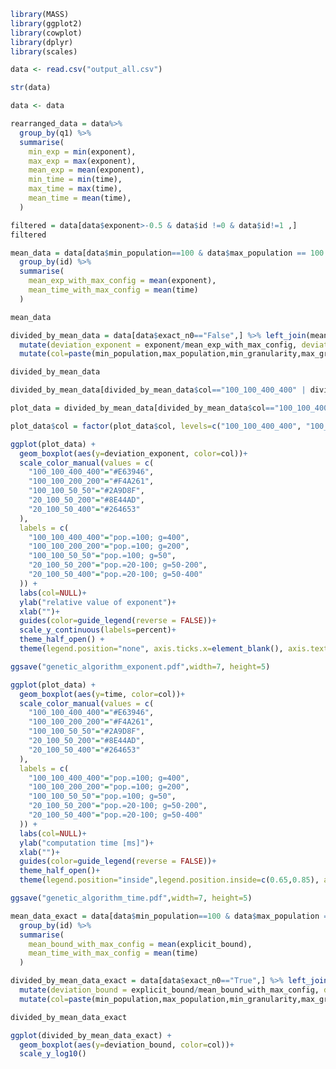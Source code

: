 ```r
library(MASS)
library(ggplot2)
library(cowplot)
library(dplyr)
library(scales)
```


```r
data <- read.csv("output_all.csv")

str(data)

data <- data
```

```r
rearranged_data = data%>% 
  group_by(q1) %>%
  summarise(
    min_exp = min(exponent),
    max_exp = max(exponent),
    mean_exp = mean(exponent),
    min_time = min(time),
    max_time = max(time),
    mean_time = mean(time),
  ) 
```

```r
filtered = data[data$exponent>-0.5 & data$id !=0 & data$id!=1 ,]
filtered
```

```r
mean_data = data[data$min_population==100 & data$max_population == 100 & data$min_granularity ==400 & data$max_granularity==400 & data$exact_n0=='False',] %>%
  group_by(id) %>%
  summarise(
    mean_exp_with_max_config = mean(exponent),
    mean_time_with_max_config = mean(time)
  )
```

```r
mean_data
```


```r
divided_by_mean_data = data[data$exact_n0=="False",] %>% left_join(mean_data, by="id") %>%
  mutate(deviation_exponent = exponent/mean_exp_with_max_config, deviation_time = time/mean_time_with_max_config) %>%select(id, num_generations, min_population, max_population, min_granularity, max_granularity, deviation_exponent, deviation_time, time) %>%
  mutate(col=paste(min_population,max_population,min_granularity,max_granularity, sep="_"))

divided_by_mean_data

divided_by_mean_data[divided_by_mean_data$col=="100_100_400_400" | divided_by_mean_data$col=="100_100_200_200" | divided_by_mean_data$col=="100_100_50_50",]
```


```r
plot_data = divided_by_mean_data[divided_by_mean_data$col=="100_100_400_400" | divided_by_mean_data$col=="100_100_200_200" | divided_by_mean_data$col=="100_100_50_50" | divided_by_mean_data$col=="20_100_50_400" | divided_by_mean_data$col=="20_100_50_200",]

plot_data$col = factor(plot_data$col, levels=c("100_100_400_400", "100_100_200_200","100_100_50_50","20_100_50_200","20_100_50_400"))

ggplot(plot_data) + 
  geom_boxplot(aes(y=deviation_exponent, color=col))+
  scale_color_manual(values = c(
    "100_100_400_400"="#E63946",
    "100_100_200_200"="#F4A261",
    "100_100_50_50"="#2A9D8F",
    "20_100_50_200"="#8E44AD",
    "20_100_50_400"="#264653"
  ),
  labels = c(
    "100_100_400_400"="pop.=100; g=400",
    "100_100_200_200"="pop.=100; g=200",
    "100_100_50_50"="pop.=100; g=50",
    "20_100_50_200"="pop.=20-100; g=50-200",
    "20_100_50_400"="pop.=20-100; g=50-400"
  )) +
  labs(col=NULL)+
  ylab("relative value of exponent")+
  xlab("")+
  guides(color=guide_legend(reverse = FALSE))+
  scale_y_continuous(labels=percent)+
  theme_half_open() +
  theme(legend.position="none", axis.ticks.x=element_blank(), axis.text.x=element_blank())

ggsave("genetic_algorithm_exponent.pdf",width=7, height=5)
```

```r
ggplot(plot_data) + 
  geom_boxplot(aes(y=time, color=col))+
  scale_color_manual(values = c(
    "100_100_400_400"="#E63946",
    "100_100_200_200"="#F4A261",
    "100_100_50_50"="#2A9D8F",
    "20_100_50_200"="#8E44AD",
    "20_100_50_400"="#264653"
  ),
  labels = c(
    "100_100_400_400"="pop.=100; g=400",
    "100_100_200_200"="pop.=100; g=200",
    "100_100_50_50"="pop.=100; g=50",
    "20_100_50_200"="pop.=20-100; g=50-200",
    "20_100_50_400"="pop.=20-100; g=50-400"
  )) +
  labs(col=NULL)+
  ylab("computation time [ms]")+
  xlab("")+
  guides(color=guide_legend(reverse = FALSE))+
  theme_half_open()+
  theme(legend.position="inside",legend.position.inside=c(0.65,0.85), axis.ticks.x=element_blank(), axis.text.x=element_blank())

ggsave("genetic_algorithm_time.pdf",width=7, height=5)
```

```r
mean_data_exact = data[data$min_population==100 & data$max_population == 100 & data$min_granularity ==400 & data$max_granularity==400 & data$exact_n0=='True',] %>%
  group_by(id) %>%
  summarise(
    mean_bound_with_max_config = mean(explicit_bound),
    mean_time_with_max_config = mean(time)
  )
```


```r
divided_by_mean_data_exact = data[data$exact_n0=="True",] %>% left_join(mean_data_exact, by="id") %>%
  mutate(deviation_bound = explicit_bound/mean_bound_with_max_config, deviation_time = time/mean_time_with_max_config) %>%select(id, num_generations, min_population, max_population, min_granularity, max_granularity, deviation_bound, deviation_time) %>%
  mutate(col=paste(min_population,max_population,min_granularity,max_granularity, sep="_"))

divided_by_mean_data_exact
```

```r
ggplot(divided_by_mean_data_exact) + 
  geom_boxplot(aes(y=deviation_bound, color=col))+
  scale_y_log10()
```
